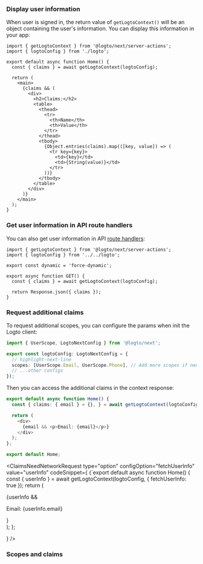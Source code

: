 

### Display user information

When user is signed in, the return value of `getLogtoContext()` will be an object containing the user's information. You can display this information in your app:

```tsx title="app/page.tsx"
import { getLogtoContext } from '@logto/next/server-actions';
import { logtoConfig } from './logto';

export default async function Home() {
  const { claims } = await getLogtoContext(logtoConfig);

  return (
    <main>
      {claims && (
        <div>
          <h2>Claims:</h2>
          <table>
            <thead>
              <tr>
                <th>Name</th>
                <th>Value</th>
              </tr>
            </thead>
            <tbody>
              {Object.entries(claims).map(([key, value]) => (
                <tr key={key}>
                  <td>{key}</td>
                  <td>{String(value)}</td>
                </tr>
              ))}
            </tbody>
          </table>
        </div>
      )}
    </main>
  );
}
```

### Get user information in API route handlers

You can also get user information in API [route handlers](https://nextjs.org/docs/app/building-your-application/routing/route-handlers):

```tsx title="app/api/profile/route.ts"
import { getLogtoContext } from '@logto/next/server-actions';
import { logtoConfig } from '../../logto';

export const dynamic = 'force-dynamic';

export async function GET() {
  const { claims } = await getLogtoContext(logtoConfig);

  return Response.json({ claims });
}
```

### Request additional claims

<FindUserInfoMissing method="getLogtoContext" />

<ScopesAndClaimsIntroduction />

To request additional scopes, you can configure the params when init the Logto client:

```ts title="app/logto.ts"
import { UserScope, LogtoNextConfig } from '@logto/next';

export const logtoConfig: LogtoNextConfig = {
  // highlight-next-line
  scopes: [UserScope.Email, UserScope.Phone], // Add more scopes if needed
  // ...other configs
});
```

Then you can access the additional claims in the context response:

```ts title="app/page.tsx"
export default async function Home() {
  const { claims: { email } = {}, } = await getLogtoContext(logtoConfig);

  return (
    <div>
      {email && <p>Email: {email}</p>}
    </div>
  );
};

export default Home;
```

<ClaimsNeedNetworkRequest
  type="option"
  configOption="fetchUserInfo"
  value="userInfo"
  codeSnippet={
    <CodeBlock language="ts" title="app/page.tsx">{`export default async function Home() {
  const { userInfo } = await getLogtoContext(logtoConfig, { fetchUserInfo: true });
  return (
    <div>
      {userInfo && <p>Email: {userInfo.email}</p>}
    </div>
  );
};

  }
/>

### Scopes and claims

<ScopesAndClaims />
